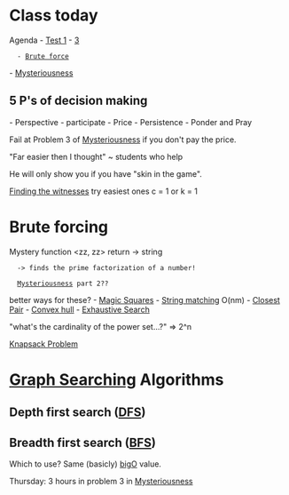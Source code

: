 = Class today =
Agenda
- [[Test 1]]
- [[3]]
   - [[Brute force]]
- [[Mysteriousness]]

== 5 P's of decision making == 
- Perspective
- participate
- Price
- Persistence
- Ponder and Pray


Fail at Problem 3 of [[Mysteriousness]] if you don't pay the price.

"Far easier then I thought" ~ students who help

He will only show you if you have "skin in the game".


[[Finding the witnesses]] 
try easiest ones c = 1 or k = 1

= Brute forcing =

Mystery function <zz, zz> return -> string
   -> finds the prime factorization of a number!
   
   [[Mysteriousness]] part 2??

better ways for these?
- [[Magic Squares]]
- [[String matching]] O(nm)
- [[Closest Pair]]
- [[Convex hull]]
- [[Exhaustive Search]]

"what's the cardinality of the power set...?" => 2^n

[[Knapsack Problem]]

= [[Graph Searching]] Algorithms =
== Depth first search ([[DFS]]) ==
== Breadth first search ([[BFS]]) ==

Which to use? Same (basicly) [[bigO]] value.

Thursday: 3 hours in problem 3 in [[Mysteriousness]]

